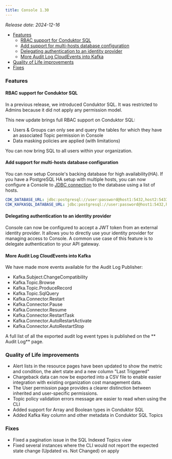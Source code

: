 ```yaml
---
title: Console 1.30
---
```


*Release date: 2024-12-16*

- [Features](#features)
  - [RBAC support for Conduktor SQL](#rbac-support-for-conduktor-sql)
  - [Add support for multi-hosts database configuration](#add-support-for-multi-hosts-database-configuration)
  - [Delegating authentication to an identity provider](#delegating-authentication-to-an-identity-provider)
  - [More Audit Log CloudEvents into Kafka](#more-audit-log-cloudevents-into-kafka)
- [Quality of Life improvements](#quality-of-life-improvements)
- [Fixes](#fixes)

### Features

#### RBAC support for Conduktor SQL

In a previous release, we introduced Conduktor SQL. It was restricted to Admins because it did not apply any permission model.

This new update brings full RBAC support on Conduktor SQL:

- Users & Groups can only see and query the tables for which they have an associated Topic permission in Console
- Data masking policies are applied (with limitations)

You can now bring SQL to all users within your organization.

#### Add support for multi-hosts database configuration

You can now setup Console's backing database for high availability(HA). If you have a PostgreSQL HA setup with multiple hosts, you can now configure a Console to [JDBC connection](https://jdbc.postgresql.org/documentation/use/#connection-fail-over) to the database using a list of hosts.

```yaml
CDK_DATABASE_URL: jdbc:postgresql://user:password@host1:5432,host2:5433/console_database
CDK_KAFKASQL_DATABASE_URL: jdbc:postgresql://user:password@host1:5432,host2:5433/kafka_sql_database
```

#### Delegating authentication to an identity provider

Console can now be configured to accept a JWT token from an external identity provider.
It allows you to directly use your identity provider for managing access to Console.
A common use case of this feature is to delegate authentication to your API gateway.

#### More Audit Log CloudEvents into Kafka

We have made more events available for the Audit Log Publisher:

- Kafka.Subject.ChangeCompatibility
- Kafka.Topic.Browse
- Kafka.Topic.ProduceRecord
- Kafka.Topic.SqlQuery
- Kafka.Connector.Restart
- Kafka.Connector.Pause
- Kafka.Connector.Resume
- Kafka.Connector.RestartTask
- Kafka.Connector.AutoRestartActivate
- Kafka.Connector.AutoRestartStop

A full list of all the exported audit log event types is published on the ** Audit Log** page.

### Quality of Life improvements

- Alert lists in the resource pages have been updated to show the metric and condition, the alert state and a new column "Last Triggered"
- Chargeback data can now be exported into a CSV file to enable easier integration with existing organization cost management data.
- The User permission page provides a clearer distinction between inherited and user-specific permissions.
- Topic policy validation errors message are easier to read when using the CLI
- Added support for Array and Boolean types in Conduktor SQL
- Added Kafka Key column and other metadata in Conduktor SQL Topics

### Fixes

- Fixed a pagination issue in the SQL Indexed Topics view
- Fixed several instances where the CLI would not report the expected state change (Updated vs. Not Changed) on apply

